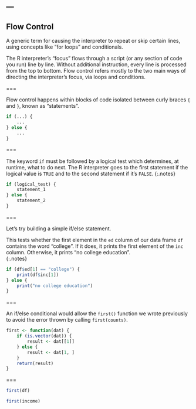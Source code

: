 ---
---

## Flow Control

A generic term for causing the interpreter to repeat or skip certain lines,
using concepts like "for loops" and conditionals.

The R interpreter's "focus" flows through a script (or any section of code you
run) line by line. Without additional instruction, every line is processed from
the top to bottom. Flow control refers mostly to the two main ways of directing
the interpreter's focus, via loops and conditions.

===

Flow control happens within blocks of code isolated between curly braces `{` and
`}`, known as "statements".

```r
if (...) {
    ...
} else {
    ...
}
```

===

The keyword `if` must be followed by a logical test which determines, at
runtime, what to do next. The R interpreter goes to the first statement if the
logical value is `TRUE` and to the second statement if it's `FALSE`.
{:.notes}

```r
if (logical_test) {
    statement_1
} else {
    statement_2
}
```

===

Let's try building a simple if/else statement.  

This tests whether the first element in the `ed` column of our data frame `df` contains the word "college".  If it does, it prints the first element of the `inc` column.  Otherwise, it prints "no college education".  
{:.notes}

```r
if (df$ed[1] == "college") {
    print(df$inc[1])
} else {
    print("no college education")
}
```

===

An if/else conditional would allow the `first()` function we wrote previously to avoid the error
thrown by calling `first(counts)`.

```r
first <- function(dat) {
    if (is.vector(dat)) {
        result <- dat[[1]]
    } else {
        result <- dat[1, ]
    }
    return(result)
}
```

===

```r
first(df)
```

```r
first(income)
```
